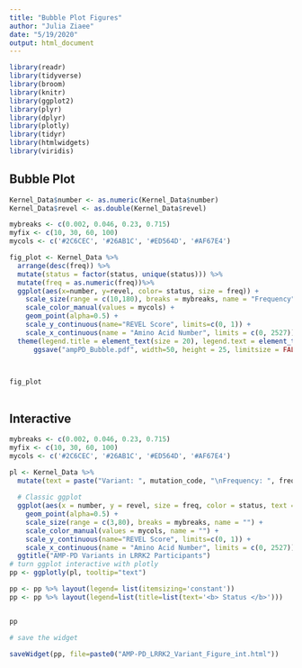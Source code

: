 ```yaml
---
title: "Bubble Plot Figures"
author: "Julia Ziaee"
date: "5/19/2020"
output: html_document
---
```


```r
library(readr)
library(tidyverse)
library(broom)
library(knitr)
library(ggplot2)
library(plyr)
library(dplyr)
library(plotly)
library(tidyr)
library(htmlwidgets)
library(viridis)
```



## Bubble Plot
```r
Kernel_Data$number <- as.numeric(Kernel_Data$number)
Kernel_Data$revel <- as.double(Kernel_Data$revel)
```

```r

mybreaks <- c(0.002, 0.046, 0.23, 0.715)
myfix <- c(10, 30, 60, 100)
mycols <- c('#2C6CEC', '#26AB1C', '#ED564D', '#AF67E4')

fig_plot <- Kernel_Data %>% 
  arrange(desc(freq)) %>%
  mutate(status = factor(status, unique(status))) %>%
  mutate(freq = as.numeric(freq))%>%
  ggplot(aes(x=number, y=revel, color= status, size = freq)) +
    scale_size(range = c(10,180), breaks = mybreaks, name = "Frequency") +
    scale_color_manual(values = mycols) + 
    geom_point(alpha=0.5) +
    scale_y_continuous(name="REVEL Score", limits=c(0, 1)) +
    scale_x_continuous(name = "Amino Acid Number", limits = c(0, 2527)) +
  theme(legend.title = element_text(size = 20), legend.text = element_text(size = 20)) +
      ggsave("ampPD_Bubble.pdf", width=50, height = 25, limitsize = FALSE)
  


fig_plot
    
```




## Interactive 

```r

mybreaks <- c(0.002, 0.046, 0.23, 0.715)
myfix <- c(10, 30, 60, 100)
mycols <- c('#2C6CEC', '#26AB1C', '#ED564D', '#AF67E4')

pl <- Kernel_Data %>%
  mutate(text = paste("Variant: ", mutation_code, "\nFrequency: ", freq, "\nREVEL: ", revel, sep="")) %>%
  
  # Classic ggplot
  ggplot(aes(x = number, y = revel, size = freq, color = status, text = text)) +
    geom_point(alpha=0.5) +
    scale_size(range = c(3,80), breaks = mybreaks, name = "") +
    scale_color_manual(values = mycols, name = "") + 
    scale_y_continuous(name="REVEL Score", limits=c(0, 1)) +
    scale_x_continuous(name = "Amino Acid Number", limits = c(0, 2527)) + 
  ggtitle("AMP-PD Variants in LRRK2 Participants") 
# turn ggplot interactive with plotly
pp <- ggplotly(pl, tooltip="text")

pp <- pp %>% layout(legend= list(itemsizing='constant'))
pp <- pp %>% layout(legend=list(title=list(text='<b> Status </b>')))


pp

# save the widget

saveWidget(pp, file=paste0("AMP-PD_LRRK2_Variant_Figure_int.html"))


```